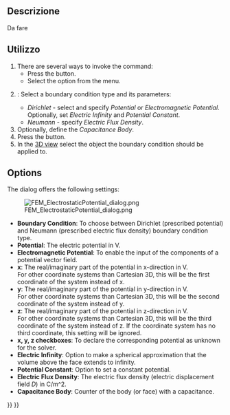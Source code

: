 <languages/>

<div class="mw-translate-fuzzy">
{{Docnav/it|[[FEM_ElementFluid1D/it|Sezione del fluido per flusso 1D]]|[[FEM_ConstraintInitialFlowVelocity/it|Vincolo velocità iniziale del flusso]]|[[FEM_Workbench/it|FEM]]|IconL=FEM_ElementFluid1D.png|IconC=Workbench_FEM.svg|IconR=Fem-constraint-initial-flow-velocity.svg}}
</div>

<div class="mw-translate-fuzzy">
{{GuiCommand/it|Name=FEM_ConstraintElectrostaticPotential|Name/it=Potenziale elettrostatico di vincolo|Icon=Fem-constraint-electrostatic-potential.svg|MenuLocation= Modello → Vincoli elettrostatici → Potenziale elettrostatico di vincolo||Workbenches=[[FEM_Workbench/it|FEM]]|Shortcut=|SeeAlso=[[FEM_tutorial/it|Tutorial FEM]]}}
</div>

<span id="Description"></span>
==Descrizione==

<div class="mw-translate-fuzzy">
Da fare
</div>

<span id="Usage"></span>
==Utilizzo==

# There are several ways to invoke the command:
#* Press the {{Button|[[Image:FEM_ConstraintElectrostaticPotential.svg|16px]] [[FEM_ConstraintElectrostaticPotential|Electrostatic potential boundary condition]]}} button.
#* Select the {{MenuCommand|Model → Electromagnetic boundary conditions → [[Image:FEM_ConstraintElectrostaticPotential.svg|16px]] Electrostatic potential boundary condition}} option from the menu.
# {{VersionPlus|1.1}}: Select a boundary condition type and its parameters:
#* ''Dirichlet'' - select and specify ''Potential'' or ''Electromagnetic Potential''. Optionally, set ''Electric Infinity'' and ''Potential Constant''.
#* ''Neumann'' - specify ''Electric Flux Density''.
# Optionally, define the ''Capacitance Body''.
# Press the {{Button|Add}} button.
# In the [[3D_view|3D view]] select the object the boundary condition should be applied to.

==Options==

The dialog offers the following settings:

[[Image:FEM_ElectrostaticPotential_dialog.png]]

* '''Boundary Condition''': To choose between Dirichlet (prescribed potential) and Neumann (prescribed electric flux density) boundary condition type. {{Version|1.1}}
* '''Potential''': The electric potential in V.
* '''Electromagnetic Potential''': To enable the input of the components of a potential vector field.
* '''x''': The real/imaginary part of the potential in x-direction in V.</br> For other coordinate systems than Cartesian 3D, this will be the first coordinate of the system instead of x.
* '''y''': The real/imaginary part of the potential in y-direction in V.</br> For other coordinate systems than Cartesian 3D, this will be the second coordinate of the system instead of y.
* '''z''': The real/imaginary part of the potential in z-direction in V.</br> For other coordinate systems than Cartesian 3D, this will be the third coordinate of the system instead of z. If the coordinate system has no third coordinate, this setting will be ignored.
* '''x, y, z checkboxes''': To declare the corresponding potential as unknown for the solver.
* '''Electric Infinity''': Option to make a spherical approximation that the volume above the face extends to infinity.
* '''Potential Constant''': Option to set a constant potential.
* '''Electric Flux Density''': The electric flux density (electric displacement field ''D'') in C/m^2. {{Version|1.1}}
* '''Capacitance Body''': Counter of the body (or face) with a capacitance.


<div class="mw-translate-fuzzy">
{{Docnav/it|[[FEM_ElementFluid1D/it|Sezione del fluido per flusso 1D]]|[[FEM_ConstraintInitialFlowVelocity/it|Vincolo velocità iniziale del flusso]]|[[FEM_Workbench/it|FEM]]|IconL=FEM_ElementFluid1D.png|IconC=Workbench_FEM.svg|IconR=Fem-constraint-initial-flow-velocity.svg}}
</div>

{{FEM Tools navi{{#translation:}}}}
{{Userdocnavi{{#translation:}}}}